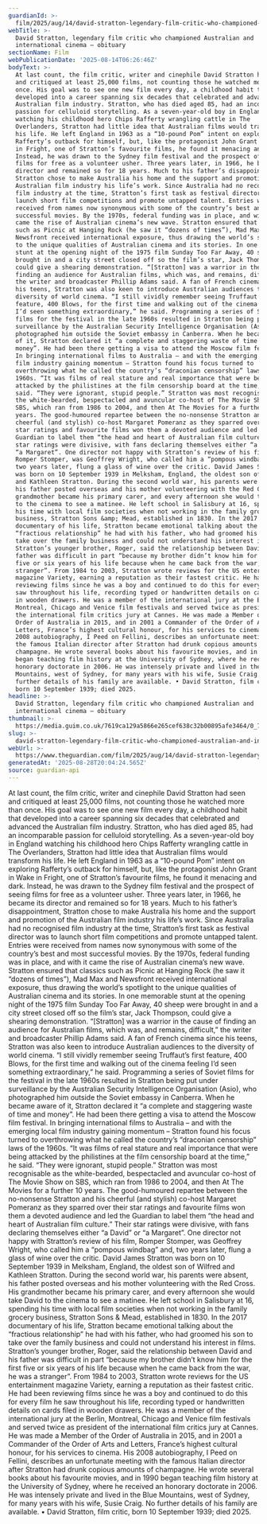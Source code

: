 ```yaml
---
guardianId: >-
  film/2025/aug/14/david-stratton-legendary-film-critic-who-championed-australian-and-international-cinema-obituary
webTitle: >-
  David Stratton, legendary film critic who championed Australian and
  international cinema – obituary
sectionName: Film
webPublicationDate: '2025-08-14T06:26:46Z'
bodyText: >-
  At last count, the film critic, writer and cinephile David Stratton had seen
  and critiqued at least 25,000 films, not counting those he watched more than
  once. His goal was to see one new film every day, a childhood habit that
  developed into a career spanning six decades that celebrated and advanced the
  Australian film industry. Stratton, who has died aged 85, had an incomparable
  passion for celluloid storytelling. As a seven-year-old boy in England
  watching his childhood hero Chips Rafferty wrangling cattle in The
  Overlanders, Stratton had little idea that Australian films would transform
  his life. He left England in 1963 as a “10-pound Pom” intent on exploring
  Rafferty’s outback for himself, but, like the protagonist John Grant in Wake
  in Fright, one of Stratton’s favourite films, he found it menacing and dark.
  Instead, he was drawn to the Sydney film festival and the prospect of seeing
  films for free as a volunteer usher. Three years later, in 1966, he became its
  director and remained so for 18 years. Much to his father’s disappointment,
  Stratton chose to make Australia his home and the support and promotion of the
  Australian film industry his life’s work. Since Australia had no recognised
  film industry at the time, Stratton’s first task as festival director was to
  launch short film competitions and promote untapped talent. Entries were
  received from names now synonymous with some of the country’s best and most
  successful movies. By the 1970s, federal funding was in place, and with it
  came the rise of Australian cinema’s new wave. Stratton ensured that classics
  such as Picnic at Hanging Rock (he saw it “dozens of times”), Mad Max and
  Newsfront received international exposure, thus drawing the world’s spotlight
  to the unique qualities of Australian cinema and its stories. In one memorable
  stunt at the opening night of the 1975 film Sunday Too Far Away, 40 sheep were
  brought in and a city street closed off so the film’s star, Jack Thompson,
  could give a shearing demonstration. “[Stratton] was a warrior in the cause of
  finding an audience for Australian films, which was, and remains, difficult,”
  the writer and broadcaster Phillip Adams said. A fan of French cinema since
  his teens, Stratton was also keen to introduce Australian audiences to the
  diversity of world cinema. “I still vividly remember seeing Truffaut’s first
  feature, 400 Blows, for the first time and walking out of the cinema feeling
  I’d seen something extraordinary,” he said. Programming a series of Soviet
  films for the festival in the late 1960s resulted in Stratton being put under
  surveillance by the Australian Security Intelligence Organisation (Asio), who
  photographed him outside the Soviet embassy in Canberra. When he became aware
  of it, Stratton declared it “a complete and staggering waste of time and
  money”. He had been there getting a visa to attend the Moscow film festival.
  In bringing international films to Australia – and with the emerging local
  film industry gaining momentum – Stratton found his focus turned to
  overthrowing what he called the country’s “draconian censorship” laws of the
  1960s. “It was films of real stature and real importance that were being
  attacked by the philistines at the film censorship board at the time,” he
  said. “They were ignorant, stupid people.” Stratton was most recognisable as
  the white-bearded, bespectacled and avuncular co-host of The Movie Show on
  SBS, which ran from 1986 to 2004, and then At The Movies for a further 10
  years. The good-humoured repartee between the no-nonsense Stratton and his
  cheerful (and stylish) co-host Margaret Pomeranz as they sparred over their
  star ratings and favourite films won them a devoted audience and led the
  Guardian to label them “the head and heart of Australian film culture.” Their
  star ratings were divisive, with fans declaring themselves either “a David” or
  “a Margaret”. One director not happy with Stratton’s review of his film,
  Romper Stomper, was Geoffrey Wright, who called him a “pompous windbag” and,
  two years later, flung a glass of wine over the critic. David James Stratton
  was born on 10 September 1939 in Melksham, England, the oldest son of Wilfred
  and Kathleen Stratton. During the second world war, his parents were absent,
  his father posted overseas and his mother volunteering with the Red Cross. His
  grandmother became his primary carer, and every afternoon she would take David
  to the cinema to see a matinee. He left school in Salisbury at 16, spending
  his time with local film societies when not working in the family grocery
  business, Stratton Sons &amp; Mead, established in 1830. In the 2017
  documentary of his life, Stratton became emotional talking about the
  “fractious relationship” he had with his father, who had groomed his son to
  take over the family business and could not understand his interest in films.
  Stratton’s younger brother, Roger, said the relationship between David and his
  father was difficult in part “because my brother didn’t know him for the first
  five or six years of his life because when he came back from the war, he was a
  stranger”. From 1984 to 2003, Stratton wrote reviews for the US entertainment
  magazine Variety, earning a reputation as their fastest critic. He had been
  reviewing films since he was a boy and continued to do this for every film he
  saw throughout his life, recording typed or handwritten details on cards filed
  in wooden drawers. He was a member of the international jury at the Berlin,
  Montreal, Chicago and Venice film festivals and served twice as president of
  the international film critics jury at Cannes. He was made a Member of the
  Order of Australia in 2015, and in 2001 a Commander of the Order of Arts and
  Letters, France’s highest cultural honour, for his services to cinema. His
  2008 autobiography, I Peed on Fellini, describes an unfortunate meeting with
  the famous Italian director after Stratton had drunk copious amounts of
  champagne. He wrote several books about his favourite movies, and in 1990
  began teaching film history at the University of Sydney, where he received an
  honorary doctorate in 2006. He was intensely private and lived in the Blue
  Mountains, west of Sydney, for many years with his wife, Susie Craig. No
  further details of his family are available. • David Stratton, film critic,
  born 10 September 1939; died 2025.
headline: >-
  David Stratton, legendary film critic who championed Australian and
  international cinema – obituary
thumbnail: >-
  https://media.guim.co.uk/7619ca129a5866e265cef638c32b00895afe3464/0_77_4134_2480/500.jpg
slug: >-
  david-stratton-legendary-film-critic-who-championed-australian-and-international-cinema-obituary
webUrl: >-
  https://www.theguardian.com/film/2025/aug/14/david-stratton-legendary-film-critic-who-championed-australian-and-international-cinema-obituary
generatedAt: '2025-08-28T20:04:24.565Z'
source: guardian-api
---
```

At last count, the film critic, writer and cinephile David Stratton had seen and critiqued at least 25,000 films, not counting those he watched more than once. His goal was to see one new film every day, a childhood habit that developed into a career spanning six decades that celebrated and advanced the Australian film industry. Stratton, who has died aged 85, had an incomparable passion for celluloid storytelling. As a seven-year-old boy in England watching his childhood hero Chips Rafferty wrangling cattle in The Overlanders, Stratton had little idea that Australian films would transform his life. He left England in 1963 as a “10-pound Pom” intent on exploring Rafferty’s outback for himself, but, like the protagonist John Grant in Wake in Fright, one of Stratton’s favourite films, he found it menacing and dark. Instead, he was drawn to the Sydney film festival and the prospect of seeing films for free as a volunteer usher. Three years later, in 1966, he became its director and remained so for 18 years. Much to his father’s disappointment, Stratton chose to make Australia his home and the support and promotion of the Australian film industry his life’s work. Since Australia had no recognised film industry at the time, Stratton’s first task as festival director was to launch short film competitions and promote untapped talent. Entries were received from names now synonymous with some of the country’s best and most successful movies. By the 1970s, federal funding was in place, and with it came the rise of Australian cinema’s new wave. Stratton ensured that classics such as Picnic at Hanging Rock (he saw it “dozens of times”), Mad Max and Newsfront received international exposure, thus drawing the world’s spotlight to the unique qualities of Australian cinema and its stories. In one memorable stunt at the opening night of the 1975 film Sunday Too Far Away, 40 sheep were brought in and a city street closed off so the film’s star, Jack Thompson, could give a shearing demonstration. “[Stratton] was a warrior in the cause of finding an audience for Australian films, which was, and remains, difficult,” the writer and broadcaster Phillip Adams said. A fan of French cinema since his teens, Stratton was also keen to introduce Australian audiences to the diversity of world cinema. “I still vividly remember seeing Truffaut’s first feature, 400 Blows, for the first time and walking out of the cinema feeling I’d seen something extraordinary,” he said. Programming a series of Soviet films for the festival in the late 1960s resulted in Stratton being put under surveillance by the Australian Security Intelligence Organisation (Asio), who photographed him outside the Soviet embassy in Canberra. When he became aware of it, Stratton declared it “a complete and staggering waste of time and money”. He had been there getting a visa to attend the Moscow film festival. In bringing international films to Australia – and with the emerging local film industry gaining momentum – Stratton found his focus turned to overthrowing what he called the country’s “draconian censorship” laws of the 1960s. “It was films of real stature and real importance that were being attacked by the philistines at the film censorship board at the time,” he said. “They were ignorant, stupid people.” Stratton was most recognisable as the white-bearded, bespectacled and avuncular co-host of The Movie Show on SBS, which ran from 1986 to 2004, and then At The Movies for a further 10 years. The good-humoured repartee between the no-nonsense Stratton and his cheerful (and stylish) co-host Margaret Pomeranz as they sparred over their star ratings and favourite films won them a devoted audience and led the Guardian to label them “the head and heart of Australian film culture.” Their star ratings were divisive, with fans declaring themselves either “a David” or “a Margaret”. One director not happy with Stratton’s review of his film, Romper Stomper, was Geoffrey Wright, who called him a “pompous windbag” and, two years later, flung a glass of wine over the critic. David James Stratton was born on 10 September 1939 in Melksham, England, the oldest son of Wilfred and Kathleen Stratton. During the second world war, his parents were absent, his father posted overseas and his mother volunteering with the Red Cross. His grandmother became his primary carer, and every afternoon she would take David to the cinema to see a matinee. He left school in Salisbury at 16, spending his time with local film societies when not working in the family grocery business, Stratton Sons &amp; Mead, established in 1830. In the 2017 documentary of his life, Stratton became emotional talking about the “fractious relationship” he had with his father, who had groomed his son to take over the family business and could not understand his interest in films. Stratton’s younger brother, Roger, said the relationship between David and his father was difficult in part “because my brother didn’t know him for the first five or six years of his life because when he came back from the war, he was a stranger”. From 1984 to 2003, Stratton wrote reviews for the US entertainment magazine Variety, earning a reputation as their fastest critic. He had been reviewing films since he was a boy and continued to do this for every film he saw throughout his life, recording typed or handwritten details on cards filed in wooden drawers. He was a member of the international jury at the Berlin, Montreal, Chicago and Venice film festivals and served twice as president of the international film critics jury at Cannes. He was made a Member of the Order of Australia in 2015, and in 2001 a Commander of the Order of Arts and Letters, France’s highest cultural honour, for his services to cinema. His 2008 autobiography, I Peed on Fellini, describes an unfortunate meeting with the famous Italian director after Stratton had drunk copious amounts of champagne. He wrote several books about his favourite movies, and in 1990 began teaching film history at the University of Sydney, where he received an honorary doctorate in 2006. He was intensely private and lived in the Blue Mountains, west of Sydney, for many years with his wife, Susie Craig. No further details of his family are available. • David Stratton, film critic, born 10 September 1939; died 2025.
